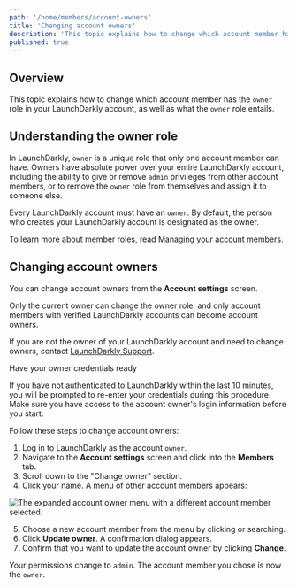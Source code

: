 ```yaml
---
path: '/home/members/account-owners'
title: 'Changing account owners'
description: 'This topic explains how to change which account member has the `owner` role in your LaunchDarkly account, as well as what the `owner` role entails.'
published: true
---
```


## Overview

This topic explains how to change which account member has the `owner` role in your LaunchDarkly account, as well as what the `owner` role entails.

## Understanding the owner role

In LaunchDarkly, `owner` is a unique role that only one account member can have. Owners have absolute power over your entire LaunchDarkly account, including the ability to give or remove `admin` privileges from other account members, or to remove the `owner` role from themselves and assign it to someone else.

Every LaunchDarkly account must have an `owner`. By default, the person who creates your LaunchDarkly account is designated as the owner.

To learn more about member roles, read [Managing your account members](/home/members/managing).

## Changing account owners

You can change account owners from the **Account settings** screen.

Only the current owner can change the owner role, and only account members with verified LaunchDarkly accounts can become account owners.

If you are not the owner of your LaunchDarkly account and need to change owners, contact [LaunchDarkly Support](https://support.launchdarkly.com/hc/en-us).

<Callout intent="info">
<CalloutTitle>Have your owner credentials ready</CalloutTitle>
<CalloutDescription>

If you have not authenticated to LaunchDarkly within the last 10 minutes, you will be prompted to re-enter your credentials during this procedure. Make sure you have access to the account owner's login information before you start.

</CalloutDescription>
</Callout>

Follow these steps to change account owners:

1. Log in to LaunchDarkly as the account `owner`.
2. Navigate to the **Account settings** screen and click into the **Members** tab.
3. Scroll down to the "Change owner" section.
4. Click your name. A menu of other account members appears:

![The expanded account owner menu with a different account member selected.](account-settings-team-change-owner-menu.png)

5. Choose a new account member from the menu by clicking or searching.
6. Click **Update owner**. A confirmation dialog appears.
7. Confirm that you want to update the account owner by clicking **Change**.

Your permissions change to `admin`. The account member you chose is now the `owner`.
